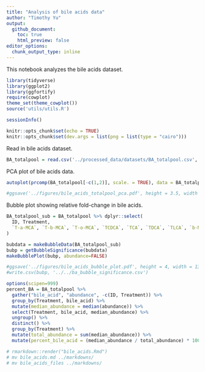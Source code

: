 ```yaml
---
title: "Analysis of bile acids data"
author: "Timothy Yu"
output: 
  github_document:
    toc: true
    html_preview: false
editor_options:
  chunk_output_type: inline
---
```

This notebook analyzes the bile acids dataset.
```r
library(tidyverse)
library(ggplot2)
library(ggfortify)
require(cowplot)
theme_set(theme_cowplot())
source('utils/utils.R')
```

```r
sessionInfo()
```

```r
knitr::opts_chunk$set(echo = TRUE)
knitr::opts_chunk$set(dev.args = list(png = list(type = "cairo")))
```

Read in bile acids dataset.
```r
BA_totalpool = read.csv('../processed_data/datasets/BA_totalpool.csv', header = TRUE, stringsAsFactors = FALSE, check.names = FALSE)
```

PCA plot of bile acids data.
```r
autoplot(prcomp(BA_totalpool[-c(1,2)], scale. = TRUE), data = BA_totalpool, colour = 'Treatment', size = 2.5) + scale_color_manual(values = c('black', '#3b9bb3', '#75af4f', '#e39225', '#c13b41'))

#ggsave('../figures/bile_acids_totalpool_pca.pdf', height = 3.5, width = 5)
```

Bubble plot showing relative fold-change in bile acids.
```r
BA_totalpool_sub = BA_totalpool %>% dplyr::select(
  ID, Treatment,
  `T-a-MCA`, `T-b-MCA`, `T-o-MCA`, `TCDCA`, `TCA`, `TDCA`, `TLCA`, `b-MCA`, `CA`
)

bubdata = makeBubbleData(BA_totalpool_sub)
bubp = getBubbleSignificance(bubdata)
makeBubblePlot(bubp, abundance=FALSE)

#ggsave('../figures/bile_acids_bubble_plot.pdf', height = 4, width = 13)
#write.csv(bubp, '../../ba_bubble_significance.csv')
```

```r
options(scipen=999)
percent_BA = BA_totalpool %>% 
  gather("bile_acid", "abundance", -c(ID, Treatment)) %>%
  group_by(Treatment, bile_acid) %>%
  mutate(median_abundance = median(abundance)) %>%
  select(Treatment, bile_acid, median_abundance) %>%
  ungroup() %>%
  distinct() %>%
  group_by(Treatment) %>%
  mutate(total_abundance = sum(median_abundance)) %>%
  mutate(percent_bile_acid = (median_abundance / total_abundance) * 100)
```

```r
# rmarkdown::render("bile_acids.Rmd")
# mv bile_acids.md ../markdowns/
# mv bile_acids_files ../markdowns/
```


